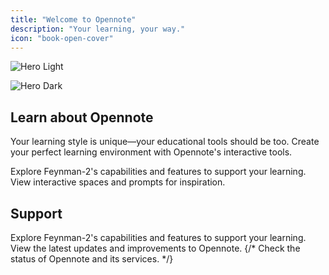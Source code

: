 ```yaml
---
title: "Welcome to Opennote"
description: "Your learning, your way."
icon: "book-open-cover"
---
```


<img
  className="block dark:hidden rounded-lg"
  src="/images/hero-light.png"
  alt="Hero Light"
/>

<img
  className="hidden dark:block rounded-lg"
  src="/images/hero-dark.png"
  alt="Hero Dark"
/>

## Learn about Opennote

Your learning style is unique—your educational tools should be too. Create your perfect learning environment with Opennote's interactive tools.

<CardGroup cols={2}>
  <Card title="Intro to Feynman-2" icon="check" href="/feynman-2">
    Explore Feynman-2's capabilities and features to support your learning.
  </Card>
  <Card title="The Cookbook" icon="hat-chef" href="/cookbook">
    View interactive spaces and prompts for inspiration.
  </Card>
</CardGroup>

## Support

<CardGroup cols={2}>
  <Card title="Help Center" icon="question" href="https://opennote.com/info/help">
    Explore Feynman-2's capabilities and features to support your learning.
  </Card>
  <Card title="Patch Notes" icon="code" href="/info/patch-notes">
    View the latest updates and improvements to Opennote.
  </Card>
  {/* <Card
  title="Status"
  icon="chart-line"
  href="/support/status"
>
  Check the status of Opennote and its services.
</Card> */}
</CardGroup>